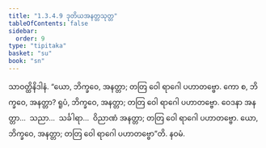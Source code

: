```yaml
---
title: "1.3.4.9 ဒုတိယအနတ္တသုတ္တ"
tableOfContents: false
sidebar:
  order: 9
type: "tipitaka"
basket: "su"
book: "sn"
---
```



<DynamicBreadcrumb />

<Division number="144" book="sn" e="ch" v="18" p="300">

<Paragraph number="777" book="sn">
သာဝတ္ထိနိဒါနံ. “ယော, ဘိက္ခဝေ, အနတ္တာ; တတြ ဝေါ ရာဂေါ ပဟာတဗ္ဗော. ကော စ, ဘိက္ခဝေ, အနတ္တာ? ရူပံ, ဘိက္ခဝေ, အနတ္တာ; တတြ ဝေါ ရာဂေါ ပဟာတဗ္ဗော. ဝေဒနာ အနတ္တာ…  သညာ…  သင်္ခါရာ…  ဝိညာဏံ အနတ္တာ; တတြ ဝေါ ရာဂေါ ပဟာတဗ္ဗော. ယော, ဘိက္ခဝေ, အနတ္တာ; တတြ ဝေါ ရာဂေါ ပဟာတဗ္ဗော”တိ.

</Paragraph>
</Division>

<Paragraph number="778" type="center" book="sn">
နဝမံ.
</Paragraph>
